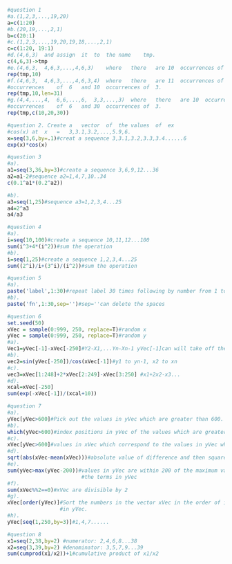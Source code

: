 
```r
#question 1
#a.(1,2,3,...,19,20)
a=c(1:20)
#b.(20,19,...,2,1)
b=c(20:1)
#c.(1,2,3,...,19,20,19,18,...,2,1)	
c=c(1:20, 19:1)
#d.(4,6,3)	and	assign	it	to	the	name	tmp.
c(4,6,3)->tmp
#e.(4,6,3,	4,6,3,...,4,6,3)	where	there	are	10	occurrences	of	4.	
rep(tmp,10)
#f.(4,6,3,	4,6,3,...,4,6,3,4)	where	there	are	11	occurrences	of	4,	10	
#occurrences	of	6	and	10	occurrences	of	3.	
rep(tmp,10,len=31)
#g.(4,4,...,4,	6,6,...,6,	3,3,...,3)	where	there	are	10	occurrences	of	4,	20	
#occurrences	of	6	and	30	occurrences	of	3.
rep(tmp,c(10,20,30))

```

```r
#question 2. Create	a	vector	of	the	values	of	ex
#cos(x)	at	x	=	3,3.1,3.2,...,5.9,6.
x=seq(3,6,by=.1)#creat a sequence 3,3.1,3.2,3.3,3.4......6
exp(x)*cos(x)
```

```r
#question 3
#a).
a1=seq(3,36,by=3)#create a sequence 3,6,9,12...36
a2=a1-2#sequence a2=1,4,7,10..34
c(0.1^a1*(0.2^a2))

#b).
a3=seq(1,25)#sequence a3=1,2,3,4...25
a4=2^a3
a4/a3
```

```r
#question 4
#a).
i=seq(10,100)#create a sequence 10,11,12...100
sum(i^3+4*(i^2))#sum the operation
#b).
i=seq(1,25)#create a sequence 1,2,3,4...25
sum((2^i)/i+(3^i)/(i^2))#sum the operation

```

```r
#question 5
#a).
paste('label',1:30)#repeat label 30 times following by number from 1 to 30
#b).
paste('fn',1:30,sep='')#sep=''can delete the spaces
```


```r
#question 6
set.seed(50)
xVec = sample(0:999, 250, replace=T)#random x
yVec = sample(0:999, 250, replace=T)#random y
#a).
Vec1=yVec[-1]-xVec[-250]#Y2-X1,...Yn-Xn-1 yVec[-1]can will take off the first number
#b).
vec2=sin(yVec[-250])/cos(xVec[-1])#y1 to yn-1, x2 to xn
#c).
vec3=xVec[1:248]+2*xVec[2:249]-xVec[3:250] #x1+2x2-x3...
#d).
xcal=xVec[-250]
sum(exp(-xVec[-1])/(xcal+10))
```

```r
#question 7
#a).
yVec[yVec>600]#Pick out the values in yVec which are greater than 600.
#b).
which(yVec>600)#index positions in yVec of the values which are greater than 600
#c).
xVec[yVec>600]#values in xVec which correspond to the values in yVec which are  greater than600
#d).
sqrt(abs(xVec-mean(xVec)))#absolute value of difference and then square
#e).
sum(yVec>max(yVec-200))#values in yVec are within 200 of the maximum value of
                        #the terms in yVec
#f).
sum(xVec%%2==0)#xVec are divisible by 2
#g).
xVec[order(yVec)]#Sort the numbers in the vector xVec in the order of increasing values
                 #in yVec.
#h).
yVec[seq(1,250,by=3)]#1,4,7......

```

```r
#question 8
x1=seq(2,38,by=2) #numerator: 2,4,6,8...38
x2=seq(3,39,by=2) #denominator: 3,5,7,9...39
sum(cumprod(x1/x2))+1#cumulative product of x1/x2

```
